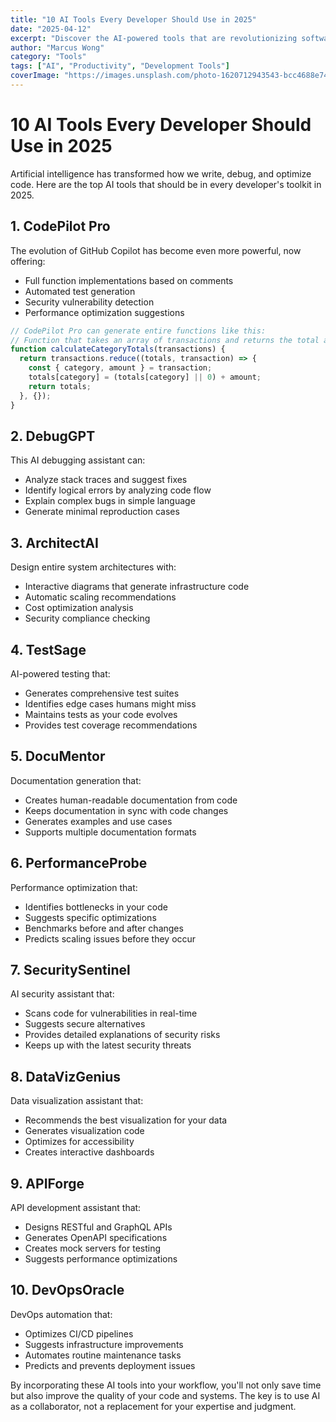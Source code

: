 ```yaml
---
title: "10 AI Tools Every Developer Should Use in 2025"
date: "2025-04-12"
excerpt: "Discover the AI-powered tools that are revolutionizing software development workflows."
author: "Marcus Wong"
category: "Tools"
tags: ["AI", "Productivity", "Development Tools"]
coverImage: "https://images.unsplash.com/photo-1620712943543-bcc4688e7485"
---
```


# 10 AI Tools Every Developer Should Use in 2025

Artificial intelligence has transformed how we write, debug, and optimize code. Here are the top AI tools that should be in every developer's toolkit in 2025.

## 1. CodePilot Pro

The evolution of GitHub Copilot has become even more powerful, now offering:
- Full function implementations based on comments
- Automated test generation
- Security vulnerability detection
- Performance optimization suggestions

```javascript
// CodePilot Pro can generate entire functions like this:
// Function that takes an array of transactions and returns the total amount spent per category
function calculateCategoryTotals(transactions) {
  return transactions.reduce((totals, transaction) => {
    const { category, amount } = transaction;
    totals[category] = (totals[category] || 0) + amount;
    return totals;
  }, {});
}
```

## 2. DebugGPT

This AI debugging assistant can:
- Analyze stack traces and suggest fixes
- Identify logical errors by analyzing code flow
- Explain complex bugs in simple language
- Generate minimal reproduction cases

## 3. ArchitectAI

Design entire system architectures with:
- Interactive diagrams that generate infrastructure code
- Automatic scaling recommendations
- Cost optimization analysis
- Security compliance checking

## 4. TestSage

AI-powered testing that:
- Generates comprehensive test suites
- Identifies edge cases humans might miss
- Maintains tests as your code evolves
- Provides test coverage recommendations

## 5. DocuMentor

Documentation generation that:
- Creates human-readable documentation from code
- Keeps documentation in sync with code changes
- Generates examples and use cases
- Supports multiple documentation formats

## 6. PerformanceProbe

Performance optimization that:
- Identifies bottlenecks in your code
- Suggests specific optimizations
- Benchmarks before and after changes
- Predicts scaling issues before they occur

## 7. SecuritySentinel

AI security assistant that:
- Scans code for vulnerabilities in real-time
- Suggests secure alternatives
- Provides detailed explanations of security risks
- Keeps up with the latest security threats

## 8. DataVizGenius

Data visualization assistant that:
- Recommends the best visualization for your data
- Generates visualization code
- Optimizes for accessibility
- Creates interactive dashboards

## 9. APIForge

API development assistant that:
- Designs RESTful and GraphQL APIs
- Generates OpenAPI specifications
- Creates mock servers for testing
- Suggests performance optimizations

## 10. DevOpsOracle

DevOps automation that:
- Optimizes CI/CD pipelines
- Suggests infrastructure improvements
- Automates routine maintenance tasks
- Predicts and prevents deployment issues

By incorporating these AI tools into your workflow, you'll not only save time but also improve the quality of your code and systems. The key is to use AI as a collaborator, not a replacement for your expertise and judgment.
